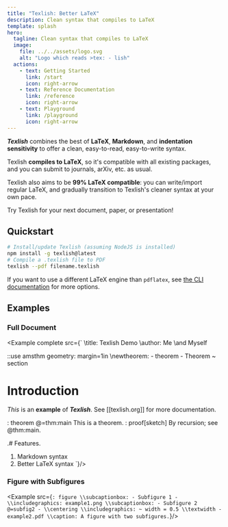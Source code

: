```yaml
---
title: "Texlish: Better LaTeX"
description: Clean syntax that compiles to LaTeX
template: splash
hero:
  tagline: Clean syntax that compiles to LaTeX
  image:
    file: ../../assets/logo.svg
    alt: "Logo which reads >tex: - lish"
  actions:
    - text: Getting Started
      link: /start
      icon: right-arrow
    - text: Reference Documentation
      link: /reference
      icon: right-arrow
    - text: Playground
      link: /playground
      icon: right-arrow
---
```


***Texlish*** combines the best of
**LaTeX**, **Markdown**, and **indentation sensitivity**
to offer a clean, easy-to-read, easy-to-write syntax.

Texlish **compiles to LaTeX**, so it's compatible with
all existing packages, and you can submit to journals, arXiv, etc. as usual.

Texlish also aims to be **99% LaTeX compatible**:
you can write/import regular LaTeX,
and gradually transition to Texlish's cleaner syntax at your own pace.

Try Texlish for your next document, paper, or presentation!

## Quickstart

```sh
# Install/update Texlish (assuming NodeJS is installed)
npm install -g texlish@latest
# Compile a .texlish file to PDF
texlish --pdf filename.texlish
```

If you want to use a different LaTeX engine than `pdflatex`,
see [the CLI documentation](/start) for more options.

## Examples

### Full Document

<Example complete src={`
  \\title: Texlish Demo
  \\author: Me
    \\and Myself

  ::use
    amsthm
    geometry: margin=1in
  \\newtheorem:
    - theorem
    - Theorem
    ~ section




  # Introduction
  *This* is an **example** of ***Texlish***.
  See [[texlish.org]] for more documentation.

  : theorem @=thm:main
    This is a theorem.
  : proof[sketch]
    By recursion; see @thm:main.



  .# Features.
  1. Markdown syntax
  2. Better LaTeX syntax
`}/>

### Figure with Subfigures

<Example src={`
  : figure
    \\subcaptionbox:
      - Subfigure 1
      - \\includegraphics: example1.png
    \\subcaptionbox:
      - Subfigure 2
        @=subfig2
      - \\centering
        \\includegraphics:
          ~ width = 0.5 \\textwidth
          - example2.pdf
    \\caption: A figure with two subfigures.
`}/>
